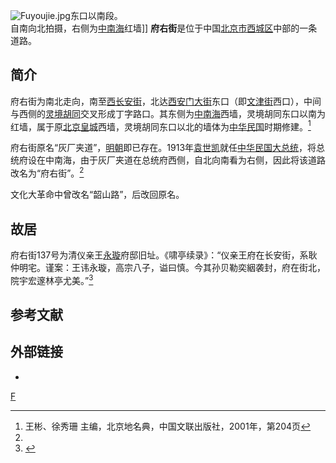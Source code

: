 {{Coord|39.909356|116.375786|type:landmark_region:CN-11_source:GoogleMaps|display=title}}
{{Infobox China Road
|路牌类型 = Beijing
|道路方向 = NS
|中文道路名称 = 府右街
|道路名称拼音 = FUYOU JIE
|图片 = Fuyou St at W Chang'an Ave (20200827133943).jpg
|图片说明 = 府右街南端<br>自南向北拍摄，右侧为[[中南海|中南海]]红墙
|道路属性 = 
|道路总长度 = 
|车速限制 = 
|行车线数量 = 
|所在地区 = [[北京市|北京市]][[西城区|西城区]]
|起点 = [[西长安街|西长安街]]
|终点 = [[西安门大街|西安门大街]]、[[文津街|文津街]]
|路段主要建筑 = [[中南海|中南海]]<br>[[自忠小学|自忠小学]]（[[张自忠旧居|张自忠旧居]]）<br>[[中共中央统战部|中共中央统战部]]
}}
[[File:Fuyoujie.jpg|thumb]]东口以南段。<br>自南向北拍摄，右侧为[[中南海|中南海]]红墙]]
'''府右街'''是位于中国[[北京市|北京市]][[西城区|西城区]]中部的一条道路。

==简介==
府右街为南北走向，南至[[西长安街|西长安街]]，北达[[西安门大街|西安门大街]]东口（即[[文津街|文津街]]西口），中间与西侧的[[灵境胡同|灵境胡同]]交叉形成丁字路口。其东侧为[[中南海|中南海]]西墙，灵境胡同东口以南为红墙，属于原[[北京皇城|北京皇城]]西墙，灵境胡同东口以北的墙体为[[中华民国|中华民国]]时期修建。<ref name=bjdmd>王彬、徐秀珊 主编，北京地名典，中国文联出版社，2001年，第204页</ref>

府右街原名“灰厂夹道”，[[明朝|明朝]]即已存在。1913年[[袁世凯|袁世凯]]就任[[中华民国大总统|中华民国大总统]]，将总统府设在中南海，由于灰厂夹道在总统府西侧，自北向南看为右侧，因此将该道路改名为“府右街”。<ref name=bjdmd/>

文化大革命中曾改名“韶山路”，后改回原名。

== 故居 ==
府右街137号为清仪亲王[[永璇|永璇]]府邸旧址。《啸亭续录》：“仪亲王府在长安街，系耿仲明宅。谨案：王讳永璇，高宗八子，谥曰慎。今其孙贝勒奕絪袭封，府在街北，院宇宏邃林亭尤美。”<ref>{{Cite web|title=尘封的往事，不平凡的街道——府右街_中南海|url=https://www.sohu.com/a/www.sohu.com/a/323676646_699412|access-date=2022-06-04|work=www.sohu.com|language=en}}</ref>




== 参考文献 ==
{{Reflist}}

== 外部链接 ==
* {{Commons category-inline|Fuyou Jie}}

[[Category:西城区道路|F]]